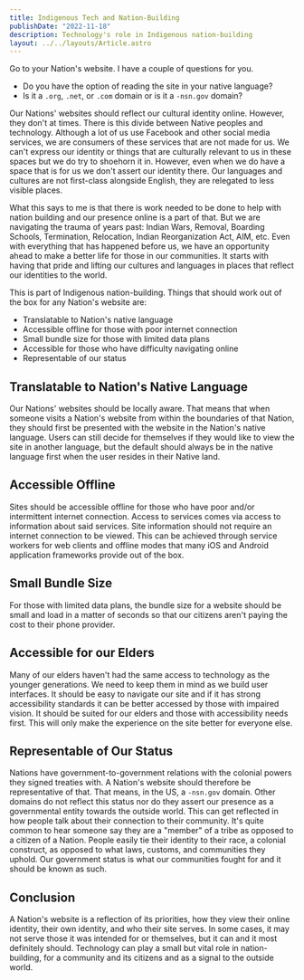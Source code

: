 ```yaml
---
title: Indigenous Tech and Nation-Building
publishDate: "2022-11-18"
description: Technology's role in Indigenous nation-building
layout: ../../layouts/Article.astro
---
```


Go to your Nation's website. I have a couple of questions for you.

- Do you have the option of reading the site in your native language?
- Is it a `.org`, `.net`, or `.com` domain or is it a `-nsn.gov` domain?

Our Nations' websites should reflect our cultural identity online. However, they don't at times. There is this divide between Native peoples and technology. Although a lot of us use Facebook and other social media services, we are consumers of these services that are not made for us. We can't express our identity or things that are culturally relevant to us in these spaces but we do try to shoehorn it in. However, even when we do have a space that is for us we don't assert our identity there. Our languages and cultures are not first-class alongside English, they are relegated to less visible places.

What this says to me is that there is work needed to be done to help with nation building and our presence online is a part of that. But we are navigating the trauma of years past: Indian Wars, Removal, Boarding Schools, Termination, Relocation, Indian Reorganization Act, AIM, etc. Even with everything that has happened before us, we have an opportunity ahead to make a better life for those in our communities. It starts with having that pride and lifting our cultures and languages in places that reflect our identities to the world.

This is part of Indigenous nation-building. Things that should work out of the box for any Nation's website are:

- Translatable to Nation's native language
- Accessible offline for those with poor internet connection
- Small bundle size for those with limited data plans
- Accessible for those who have difficulty navigating online
- Representable of our status

## Translatable to Nation's Native Language

Our Nations' websites should be locally aware. That means that when someone visits a Nation's website from within the boundaries of that Nation, they should first be presented with the website in the Nation's native language. Users can still decide for themselves if they would like to view the site in another language, but the default should always be in the native language first when the user resides in their Native land.

## Accessible Offline

Sites should be accessible offline for those who have poor and/or intermittent internet connection. Access to services comes via access to information about said services. Site information should not require an internet connection to be viewed. This can be achieved through service workers for web clients and offline modes that many iOS and Android application frameworks provide out of the box.

## Small Bundle Size

For those with limited data plans, the bundle size for a website should be small and load in a matter of seconds so that our citizens aren't paying the cost to their phone provider.

## Accessible for our Elders

Many of our elders haven't had the same access to technology as the younger generations. We need to keep them in mind as we build user interfaces. It should be easy to navigate our site and if it has strong accessibility standards it can be better accessed by those with impaired vision. It should be suited for our elders and those with accessibility needs first. This will only make the experience on the site better for everyone else.

## Representable of Our Status

Nations have government-to-government relations with the colonial powers they signed treaties with. A Nation's website should therefore be representative of that. That means, in the US, a `-nsn.gov` domain. Other domains do not reflect this status nor do they assert our presence as a governmental entity towards the outside world. This can get reflected in how people talk about their connection to their community. It's quite common to hear someone say they are a "member" of a tribe as opposed to a citizen of a Nation. People easily tie their identity to their race, a colonial construct, as opposed to what laws, customs, and communities they uphold. Our government status is what our communities fought for and it should be known as such.

## Conclusion

A Nation's website is a reflection of its priorities, how they view their online identity, their own identity, and who their site serves. In some cases, it may not serve those it was intended for or themselves, but it can and it most definitely should. Technology can play a small but vital role in nation-building, for a community and its citizens and as a signal to the outside world.
